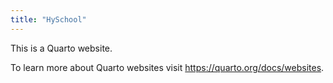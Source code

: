 ```yaml
---
title: "HySchool"
---
```


This is a Quarto website.

To learn more about Quarto websites visit <https://quarto.org/docs/websites>.
